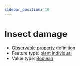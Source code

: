 ```yaml
---
sidebar_position: 10
---
```



# Insect damage

- [Observable property](/viewers/dawe-vocabs?uri=https://linked.data.gov.au/def/nrm/33e79578-0946-4f21-9607-ca501e1500c7) definition
- Feature type: [plant individual](http://linked.data.gov.au/def/tern-cv/60d7edf8-98c6-43e9-841c-e176c334d270)
- Value type: [Boolean](https://w3id.org/tern/ontologies/tern/Boolean)


<Example protocolModule="condition-vegetation-age-class-structure" observableProperty="https://linked.data.gov.au/def/nrm/33e79578-0946-4f21-9607-ca501e1500c7" />
